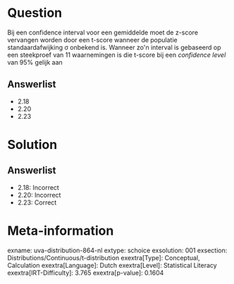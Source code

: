 Question
========

Bij een confidence interval voor een gemiddelde moet de z-score
vervangen worden door een t-score wanneer de populatie
standaardafwijking σ onbekend is. Wanneer zo\'n interval is gebaseerd op
een steekproef van 11 waarnemingen is die t-score bij een *confidence
level* van 95% gelijk aan

Answerlist
----------

* 2.18
* 2.20
* 2.23

Solution
========

Answerlist
----------

* 2.18: Incorrect
* 2.20: Incorrect
* 2.23: Correct

Meta-information
================
exname: uva-distribution-864-nl
extype: schoice
exsolution: 001
exsection: Distributions/Continuous/t-distribution
exextra[Type]: Conceptual, Calculation
exextra[Language]: Dutch
exextra[Level]: Statistical Literacy
exextra[IRT-Difficulty]: 3.765
exextra[p-value]: 0.1604
